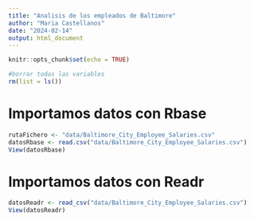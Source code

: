```yaml
---
title: "Analisis de los empleados de Baltimore"
author: "Maria Castellanos"
date: "2024-02-14"
output: html_document
---
```


```r
knitr::opts_chunk$set(echo = TRUE)
```

```r
#borrar todas las variables
rm(list = ls())

```


# Importamos datos con Rbase

```r
rutaFichero <- "data/Baltimore_City_Employee_Salaries.csv"
datosRbase <- read.csv("data/Baltimore_City_Employee_Salaries.csv")
View(datosRbase)


```

# Importamos datos con Readr

```r
datosReadr <- read_csv("data/Baltimore_City_Employee_Salaries.csv")
View(datosReadr)

```



